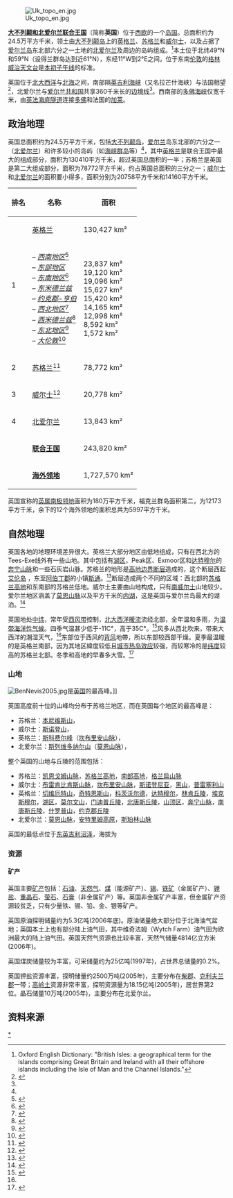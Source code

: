 [[File:Uk_topo_en.jpg|thumb]]

'''[[大不列颠和北爱尔兰联合王国|大不列颠和北爱尔兰联合王国]]'''（简称'''英国'''）位于[[西欧|西欧]]的一个[[岛国|岛国]]。总面积约为24.5万平方千米，领土由[[大不列颠岛|大不列颠岛]]上的[[英格兰|英格兰]]、[[苏格兰|苏格兰]]和[[威尔士|威尔士]]，以及占据了[[爱尔兰岛|爱尔兰岛]]东北部六分之一土地的[[北爱尔兰|北爱尔兰]]及周边的岛屿组成。<ref name="#1">Oxford English Dictionary: "British Isles: a geographical term for the islands comprising Great Britain and Ireland with all their offshore islands including the Isle of Man and the Channel Islands."</ref>本土位于北纬49°N和59°N（设得兰群岛达到近61°N），东经11°W到2°E之间。位于东南[[伦敦|伦敦]]的[[格林威治天文台|格林威治天文台]]是[[本初子午线|本初子午线]]的标准。

英国位于[[北大西洋|北大西洋]]与[[北海_(大西洋)|北海]]之间，南部隔[[英吉利海峡|英吉利海峡]]（又名拉芒什海峡）与法国相望<ref name=factbook>{{cite web|url=https://www.cia.gov/library/publications/the-world-factbook/geos/uk.html|title=United Kingdom|work=[[The_World_Factbook|The World Factbook]]|publisher=Central Intelligence Agency|accessdate=23 September 2008|archive-date=2019-01-07|archive-url=https://web.archive.org/web/20190107065049/https://www.cia.gov/library/publications/the-world-factbook/geos/uk.html|dead-url=no}}</ref>，北爱尔兰与[[爱尔兰共和国|爱尔兰共和国]]共享360千米长的[[边境线|边境线]]<ref name=factbook/>。西南部的[[多佛海峡|多佛海峡]]仅宽{{convert|34|km|mi|0}}千米，由[[英法海底隧道|英法海底隧道]]连接[[多佛|多佛]]和法国的[[加莱|加莱]]。

== 政治地理 ==

英国总面积约为24.5万平方千米，包括[[大不列颠岛|大不列颠岛]]，[[爱尔兰|爱尔兰]]岛东北部的六分之一（[[北爱尔兰|北爱尔兰]]）和许多较小的岛屿（如[[海峡群岛|海峡群岛]]等）<ref name="#1"/>，其中[[英格兰|英格兰]]是联合王国中最大的组成部分，面积为130410平方千米，超过英国总面积的一半；苏格兰是英国是第二大组成部分，面积为78772平方千米，约占英国总面积的三分之一；[[威尔士|威尔士]]和[[北爱尔兰|北爱尔兰]]的面积要小得多，面积分别为20758平方千米和14160平方千米。

{|class="wikitable"
|-
! 排名
! 名称
! 面积
|-
| rowspan=2 |1
| [[英格兰|英格兰]]
| 130,427 km²
|-
|
– ''[[西南英格兰|西南地区]]''<ref>{{cite web | url=http://www.gosw.gov.uk/497666/docs/220636/309014/swkeyfacts | title=The South West – Key Facts | publisher=Government Office for the South West | work=www.gosw.gov.uk | accessdate=2007-04-18 | deadurl=yes | archiveurl=https://web.archive.org/web/20070322044739/http://www.gosw.gov.uk/497666/docs/220636/309014/swkeyfacts | archivedate=2007-03-22 }} </ref><br/>
– ''[[东英格兰|东部地区]]''<br/>
– ''[[东南英格兰|东南地区]]''<ref>{{cite web | url=http://www.gos.gov.uk/gose/ourRegion/aboutTheSE/factsAndFigs/?a=42496 | title=Facts and Figures about the South East | publisher=Government Office for the South East | work=www.gose.gov.uk | accessdate=2007-04-18 | deadurl=yes | archiveurl=https://web.archive.org/web/20070928100451/http://www.gos.gov.uk/gose/ourRegion/aboutTheSE/factsAndFigs/?a=42496 | archivedate=2007-09-28 }}</ref><br/>
– ''[[东米德兰兹|东米德兰兹]]''<br/>
– ''[[约克郡-亨伯|约克郡-亨伯]]''<br/>
– ''[[西北英格兰|西北地区]]''<ref>{{cite web | url=http://www.gos.gov.uk/gonw/OurRegion/?a=42496 | title=Regional Profile | publisher=Government Office for the North West | work=www.gonw.gov.uk | accessdate=2007-04-18 | deadurl=yes | archiveurl=https://web.archive.org/web/20070503231022/http://www.gos.gov.uk/gonw/OurRegion/?a=42496 | archivedate=2007-05-03 }}</ref><br/>
– ''[[西米德兰兹|西米德兰兹]]''<ref>{{cite web | url=http://www.gowm.gov.uk/gowm/OurReg/?a=42496 | title=Regional Profile | publisher=Government Office for the West Midlands | work=www.gowm.gov.uk | accessdate=2007-04-18 | deadurl=yes | archiveurl=https://web.archive.org/web/20070921233144/http://www.gowm.gov.uk/gowm/OurReg/?a=42496 | archivedate=2007-09-21 }}</ref><br/>
– ''[[东北英格兰|东北地区]]''<ref>{{cite web | url=http://www.gos.gov.uk/gone/ourregion/regional_profile/?a=42496 | title=Regional Profile | publisher=Government Office for the North East | work=www.gos.gov.uk/gone/ | accessdate=2007-04-18 | deadurl=yes | archiveurl=https://web.archive.org/web/20070928100434/http://www.gos.gov.uk/gone/ourregion/regional_profile/?a=42496 | archivedate=2007-09-28 }}</ref><br/>
– ''[[大伦敦|大伦敦]]''<ref>{{cite web | url=http://www.gol.gov.uk/gol/OurRegion/?a=42496 | title=Our Region | publisher=Government Office for London | work=www.gol.gov.uk | accessdate=2007-04-18 | deadurl=yes | archiveurl=https://web.archive.org/web/20070920202627/http://www.gol.gov.uk/gol/OurRegion/?a=42496 | archivedate=2007-09-20 }}</ref><br/>
|
23,837 km²<br/>
19,120 km²<br/>
19,096 km²<br/>
15,627 km²<br/>
15,420 km²<br/>
14,165 km²<br/>
12,998 km²<br/>
8,592 km²<br/>
1,572 km²<br/>
|-
| 2
| [[苏格兰|苏格兰]]<ref>{{cite web | url=http://www.scotland.org/about/fact-file/index.html | title=Scotland Facts | publisher=Scotland – The Official Online Gateway | work=www.scotland.org | accessdate=2007-04-18 | deadurl=yes | archiveurl=https://web.archive.org/web/20080621045248/http://www.scotland.org/about/fact-file/index.html | archivedate=2008-06-21 }}</ref>
| 78,772 km²
|-
| 3
| [[威尔士|威尔士]]<ref>{{cite web | url=http://new.wales.gov.uk/topics/statistics/wales-figs/env/land/?lang=en | title=Wales in Figures – Land | publisher=Welsh Assembly Government | work=www.new.wales.gov.uk | accessdate=2007-04-18 | deadurl=yes | archiveurl=https://web.archive.org/web/20140419171751/http://new.wales.gov.uk/topics/statistics/wales-figs/env/land/?lang=en | archivedate=2014-04-19 }}</ref>
| 20,778 km²
|-
| 4
| [[北爱尔兰|北爱尔兰]]
| 13,843 km²
|-
!
! '''[[英国|联合王国]]'''
! 243,820 km²
|-
!
! '''[[英国海外领地|海外领地]]'''
! 1,727,570 km²
|}

英国宣称的[[英属南极领地|英属南极领地]]面积为180万平方千米，福克兰群岛面积第二，为12173平方千米，余下的12个海外领地的面积总共为5997平方千米。

== 自然地理==
英国各地的地理环境差异很大。英格兰大部分地区由低地组成，只有在西北方的Tees-Exe线外有一些山地。其中包括有[[湖区|湖区]]，Peak区、Exmoor区和[[达特穆尔|达特穆尔]]的[[奔宁山脉|奔宁山脉]]和一些石灰岩山脉。苏格兰的地形是[[高地边界断层|高地边界断层]]造成的，这个断层西起[[艾伦岛|艾伦岛]] ，东至[[阿伯丁郡|阿伯丁郡]]的小镇[[斯通|斯通]]。<ref>{{cite web |url= http://www.scottish-places.info/features/featurefirst7728.html |title= Overview of Highland Boundary Fault |work= Gazetteer for Scotland |publisher= University of Edinburgh |accessdate= 27 December 2010 |archive-date= 2012-05-27 |archive-url= https://www.webcitation.org/67yApqlQ2?url=http://www.scottish-places.info/features/featurefirst7728.html |dead-url= no }}</ref>断层造成两个不同的区域：西北部的[[苏格兰高地|苏格兰高地]]和东南部的苏格兰低地。威尔士主要由山地构成，只有[[南威尔士|南威尔士]]山地较少。爱尔兰地区涵盖了[[莫恩山脉|莫恩山脉]]以及{{convert|388|km2|sqmi|0}}平方千米的[[內湖_(英國)|内湖]]，这是英国与爱尔兰岛最大的湖泊。<ref>{{cite web|url=http://cain.ulst.ac.uk/ni/geog.htm|title=Geography of Northern Ireland|publisher=University of Ulster|accessdate=22 May 2006|archive-date=2012-04-17|archive-url=https://www.webcitation.org/66ytYyDEW?url=http://cain.ulst.ac.uk/ni/geog.htm|dead-url=yes}}</ref>

英国地处[[中纬度地区|中纬]]，常年受[[西风带|西风带]]控制，[[北大西洋暖流|北大西洋暖流]]流经北部，全年温和多雨，为[[温带海洋性气候|温带海洋性气候]]。四季气温甚少低于-11C°，高于35C°。<ref>{{cite web |url=http://www.metoffice.gov.uk/climate/uk/ |title=UK climate summaries |publisher=Met Office |accessdate=1 May 2011 |deadurl=yes |archiveurl=https://www.webcitation.org/67yAsDB9c?url=http://www.metoffice.gov.uk/climate/uk/ |archivedate=27 May 2012 }}</ref>风多从西北吹来，带来大西洋的潮湿天气，<ref name=factbook/>东部位于西风的[[背风|背风]]地帶，所以东部较西部干燥。夏季最温暖的是英格兰南部，因为其地区緯度较低且[[城市热岛效应|城市热岛效应]]较强，而较寒冷的是[[纬度|纬度]]较高的苏格兰北部。冬季和高地的早春多大雪。<ref>{{cite news|title=Snow News|url=http://www.dailymail.co.uk/news/article-2070541/UK-weather-Snow-gales-blizzards-arctic-conditions-leave-Britain-shivering.html|work=http://www.dailymail.co.uk/news/article-2070541/UK-weather-Snow-gales-blizzards-arctic-conditions-leave-Britain-shivering.html|accessdate=8 December 2011|location=London|first=Luke|last=Salkeld|date=8 December 2011}}</ref>

=== 山地 ===

{{Main|英国山峰列表}}

[[File:BenNevis2005.jpg|thumb]]是[[英国|英国]]的最高峰。]]

英国高度前十位的山峰均分布于苏格兰地区，而在英国每个地区的最高峰是：
*苏格兰：[[本尼维斯山|本尼维斯山]]，{{convert|1344|m|mi|0}}
*威尔士：[[斯诺登山|斯诺登山]]，{{convert|1085|m|mi|0}}
*英格兰：[[斯科费尔峰|斯科费尔峰]]（[[坎布里安山脉|坎布里安山脉]]），{{convert|978|m|mi|0}}
*北爱尔兰：[[斯列维多纳尔山|斯列维多纳尔山]]（[[莫恩山脉|莫恩山脉]]），{{convert|852|m|mi|0}}

整个英国的山地与丘陵的范围包括：

*苏格兰：[[凯恩戈姆山脉|凯恩戈姆山脉]]，[[苏格兰高地|苏格兰高地]]，[[南部高地|南部高地]]，[[格兰扁山脉|格兰扁山脉]]
*威尔士：[[布雷肯比肯斯山脉|布雷肯比肯斯山脉]]，[[坎布里安山脉|坎布里安山脉]]，[[斯诺登尼亚|斯诺登尼亚]]，[[黑山（威尔士）|黑山]]，[[普雷塞利山|普雷塞利山]]
*英格兰：[[切维厄特山|切维厄特山]]，[[奇特恩斯山|奇特恩斯山]]，[[科茨沃尔德|科茨沃尔德]]，[[达特穆尔|达特穆尔]]，[[林肯丘陵|林肯丘陵]]，[[埃克斯穆尔|埃克斯穆尔]]，[[湖区|湖区]]，[[莫尔文山|莫尔文山]]，[[门迪普丘陵|门迪普丘陵]]，[[北唐斯丘陵|北唐斯丘陵]]，[[山顶区|山顶区]]，[[奔宁山脉|奔宁山脉]]，[[南唐斯丘陵|南唐斯丘陵]]，[[什罗普山|什罗普山]]，[[约克郡丘陵|约克郡丘陵]]
*北爱尔兰：[[莫恩山脉|莫恩山脉]]，[[安特里姆高原|安特里姆高原]]，[[斯珀林山脉|斯珀林山脉]]

英国的最低点位于[[东英吉利沼泽|东英吉利沼泽]]，海拔为{{convert|-4|m|mi|0}}

===资源 ===
==== 矿产====
英国主要[[矿产|矿产]]包括：[[石油|石油]]、[[天然气|天然气]]、[[煤|煤]]（能源矿产）、[[锡|锡]]、[[铁矿|铁矿]]（金属矿产）、[[钾盐|钾盐]]、[[重晶石|重晶石]]、[[萤石|萤石]]、[[石膏|石膏]]（非金属矿产）等。英国非金属矿产丰富，但金属矿产资源较贫乏，只有少量铁、锡、铅、金、银等矿产。

英国原油探明储量约为5.3亿吨(2006年底)。原油储量绝大部分位于北海油气盆地；英国本土上也有部分陆上油气田，其中维奇法姆（Wytch Farm）油气田为欧洲最大的陆上油气田。英国天然气资源也比较丰富，天然气储量4814亿立方米(2006年)。

英国煤炭储量较为丰富，可采储量约为25亿吨(1997年)，占世界总储量的0.2%。

英国钾盐资源丰富，探明储量约2500万吨(2005年)，主要分布在[[柴郡|柴郡]]、[[克利夫兰郡|克利夫兰郡]]一带；[[高岭土|高岭土]]资源非常丰富，探明资源量为18.15亿吨(2005年)，居世界第2位。晶石储量10万吨(2005年)，主要分布在北爱尔兰。

== 资料来源==

{{Reflist|2}}

{{欧洲题目|地理}}

[[Category:英國地理|*]]